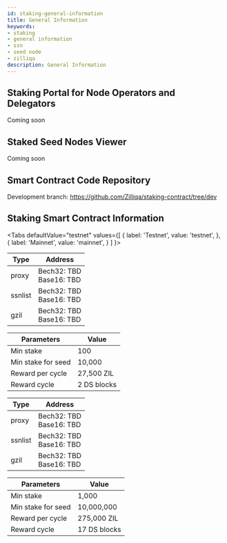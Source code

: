 ```yaml
---
id: staking-general-information
title: General Information
keywords: 
- staking
- general information
- ssn
- seed node
- zilliqa	
description: General Information
---
```


## Staking Portal for Node Operators and Delegators

Coming soon

## Staked Seed Nodes Viewer

Coming soon

## Smart Contract Code Repository

Development branch: https://github.com/Zilliqa/staking-contract/tree/dev

## Staking Smart Contract Information

<Tabs
  defaultValue="testnet"
  values={[
    { label: 'Testnet', value: 'testnet', },
    { label: 'Mainnet', value: 'mainnet', }
  ]
}>
<TabItem value="testnet">

| Type    | Address |
| ------- | ------- |
| proxy   | Bech32: TBD <br/> Base16: TBD |
| ssnlist | Bech32: TBD <br/> Base16: TBD |
| gzil    | Bech32: TBD <br/> Base16: TBD |


| Parameters                 | Value       |
| -------------------------- | ----------- |
| Min stake                  | 100         |
| Min stake for seed         | 10,000      |
| Reward per cycle           | 27,500 ZIL  |
| Reward cycle               | 2 DS blocks |

</TabItem>
<TabItem value="mainnet">

| Type    | Address |
| ------- | ------- |
| proxy   | Bech32: TBD <br/> Base16: TBD |
| ssnlist | Bech32: TBD <br/> Base16: TBD |
| gzil    | Bech32: TBD <br/> Base16: TBD |

| Parameters                 | Value        |
| -------------------------- | ------------ |
| Min stake                  | 1,000        |
| Min stake for seed         | 10,000,000   |
| Reward per cycle           | 275,000 ZIL  |
| Reward cycle               | 17 DS blocks |

</TabItem>
</Tabs>
